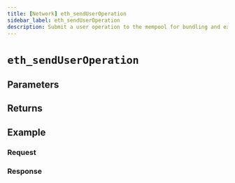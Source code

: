 ```yaml
---
title: [Network] eth_sendUserOperation
sidebar_label: eth_sendUserOperation
description: Submit a user operation to the mempool for bundling and execution.
---
```




# `eth_sendUserOperation`

<Description />

## Parameters


<Params />

## Returns


<Returns />

## Example


<Example />

### Request


<Request />

### Response


<Response />
